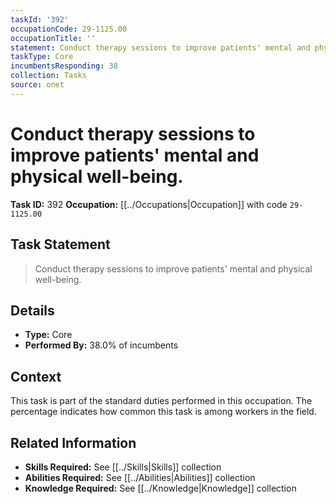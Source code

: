 ```yaml
---
taskId: '392'
occupationCode: 29-1125.00
occupationTitle: ''
statement: Conduct therapy sessions to improve patients' mental and physical well-being.
taskType: Core
incumbentsResponding: 38
collection: Tasks
source: onet
---
```

# Conduct therapy sessions to improve patients' mental and physical well-being.

**Task ID:** 392
**Occupation:** [[../Occupations|Occupation]] with code `29-1125.00`

## Task Statement

> Conduct therapy sessions to improve patients' mental and physical well-being.

## Details

- **Type:** Core
- **Performed By:** 38.0% of incumbents

## Context

This task is part of the standard duties performed in this occupation. The percentage indicates how common this task is among workers in the field.

## Related Information

- **Skills Required:** See [[../Skills|Skills]] collection
- **Abilities Required:** See [[../Abilities|Abilities]] collection
- **Knowledge Required:** See [[../Knowledge|Knowledge]] collection
